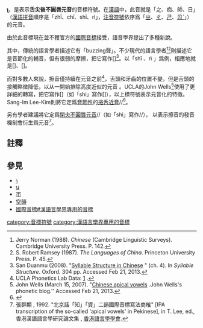 '''ʅ'''，是表示'''舌尖後不圓唇元音'''的音標符號。在[[漢語|漢語]]中，此音就是「之、痴、師、日」（[[漢語拼音|漢語拼音]]順序是「zhī、chī、shī、rì」，[[注音符號|注音符號]]依序爲「[[ㄓ|ㄓ]]、[[ㄔ|ㄔ]]、[[ㄕ|ㄕ]]、[[ㄖ|ㄖ]]ˋ」）的元音。

由於此音標現在並不獲官方的[[國際音標|國際音標]]接受，語音學界提出了多種新說。

其中，傳統的語言學者描述它有「buzzing聲」。不少現代的語言學者<ref>Jerry Norman (1988). ''Chinese'' (Cambridge Linguistic Surveys). Cambridge University Press. P. 142.</ref><ref>S. Robert Ramsey (1987). ''The Languages of China''. Princeton University Press. P. 45.</ref>則描述它是音節化的輔音，但有很弱的摩擦，把它寫作[{{IPA|ʐ̩}}]<ref>San Duanmu (2008). "[http://www-personal.umich.edu/~duanmu/10ChineseSyllable.pdf Syllable Structure in Chinese] {{Wayback|url=http://www-personal.umich.edu/~duanmu/10ChineseSyllable.pdf |date=20201127062605 }}" (ch. 4). In ''Syllable Structure''. Oxford. 304 pp. Accessed Feb 21, 2013.</ref>。以「shī<!--（ㄕ）-->、rì<!--（ㄖ）-->」爲例，相應地就是[{{IPA|ʂʐ̩˥}}]、[{{IPA|ʐʐ̩˥˩}}]。

而對多數人來說，擦音僅持續在元音之前<ref>UCLA Phonetics Lab Data: [http://www.phonetics.ucla.edu/appendix/languages/chinese/chinese.html] {{Wayback|url=http://www.phonetics.ucla.edu/appendix/languages/chinese/chinese.html |date=20210125043542 }}.</ref>，舌頭和牙齒的位置不變，但是舌頭的接觸略微降低，以从一開始排除高度近似的元音<!--，during the transition-->。UCLA的John Wells<ref>John Wells (March 15, 2007). "[http://www.phon.ucl.ac.uk/home/wells/blog0703a.htm Chinese apical vowels] {{Wayback|url=http://www.phon.ucl.ac.uk/home/wells/blog0703a.htm |date=20211024004438 }}.'' ''John Wells's phonetic blog.'' Accessed Feb 21, 2013.</ref>使用了更詳細的轉寫，把它寫作[{{IPA|ɻᶤ}}]（如「shi」寫作[{{IPA|ʂɻᶤ}}]），以上標符號表示元音化的特徵。Sang-Im Lee-Kim則將它定爲[[音節輔音|音節性]]的[[捲舌近音|捲舌近音]]/{{IPA|ɻ̩}}/<ref>{{cite journal |url=https://www.cambridge.org/core/journals/journal-of-the-international-phonetic-association/article/revisiting-mandarin-apical-vowels-an-articulatory-and-acoustic-study/DA325F52844304100950A8B4FEAF6240 |author1=Sang-Im Lee-Kim |title=Revisiting Mandarin 'apical vowels': An articulatory and acoustic study |journal=Journal of the International Phonetic Association |volume=44 |issue=3 |pages=261-282 |publisher=Cambridge Journals Online |date=2014-11-25 |accessdate=2019-11-24 |archive-date=2020-12-01 |archive-url=https://web.archive.org/web/20201201054040/https://www.cambridge.org/core/journals/journal-of-the-international-phonetic-association/article/revisiting-mandarin-apical-vowels-an-articulatory-and-acoustic-study/DA325F52844304100950A8B4FEAF6240 |dead-url=no }}</ref>。

另有學者建議將它定爲[[閉央不圓唇元音|閉央不圓唇元音]]/{{IPA|ɨ}}/（如「shi」寫作/{{IPA|ʂ͡ɨ}}/），<!--respectively-->以表示擦音的發音機制會衍生爲元音<ref>張群顯<!--Kwan-hin Cheung-->, 1992. "北京話「知」「資」二韻國際音標寫法商榷" [IPA transcription of the so-called 'apical vowels' in Pekinese], in T. Lee, ed., 香港漢語語言學研究論文集<!--Research on Chinese linguistics in Hong Kong-->, [[香港語言學學會|香港語言學學會]].</ref>。

==註釋==
{{reflist}}

== 參見 ==
* [[ɿ|ɿ]]
* [[ʯ|ʯ]]
* [[ㄭ|ㄭ]]
* [[空韻|空韻]]
* [[國際音標#漢語言學界專用的音標|國際音標#漢語言學界專用的音標]]
{{Latin alphabet|s}}
[[category:音標符號|category:音標符號]]
[[category:漢語言學界專用的音標|category:漢語言學界專用的音標]]